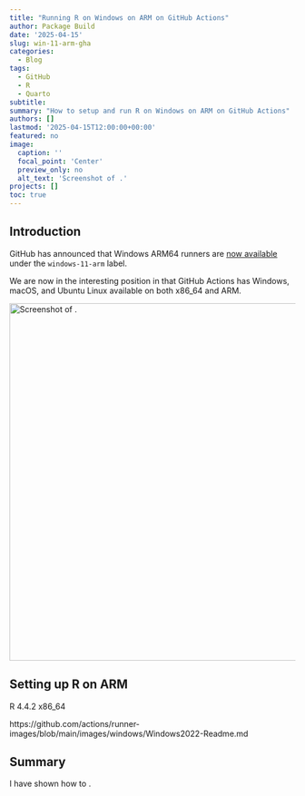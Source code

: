 ```yaml
---
title: "Running R on Windows on ARM on GitHub Actions"
author: Package Build
date: '2025-04-15'
slug: win-11-arm-gha
categories:
  - Blog
tags:
  - GitHub
  - R
  - Quarto
subtitle:
summary: "How to setup and run R on Windows on ARM on GitHub Actions"
authors: []
lastmod: '2025-04-15T12:00:00+00:00'
featured: no
image:
  caption: ''
  focal_point: 'Center'
  preview_only: no
  alt_text: 'Screenshot of .'
projects: []
toc: true
---
```


## Introduction

GitHub has announced that Windows ARM64 runners are [now available](https://github.blog/changelog/2025-04-14-windows-arm64-hosted-runners-now-available-in-public-preview/) under the `windows-11-arm` label.

We are now in the interesting position in that GitHub Actions has Windows, macOS, and Ubuntu Linux available on both x86_64 and ARM.


<img src="/post/2025/win-11-arm-gha/img/.png" alt="Screenshot of ." width="630" style="display: block; margin: auto;">

## Setting up R on ARM

R 4.4.2 x86_64

https://github.com/actions/runner-images/blob/main/images/windows/Windows2022-Readme.md

## Summary

I have shown how to .
